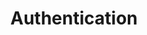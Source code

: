 ---
title: 'Authentication'
description: 'Start building awesome documentation in under 5 minutes'
---